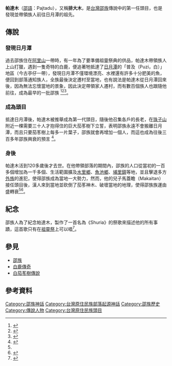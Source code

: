 '''帕達木'''（[[邵語|邵語]]：Pajtadu），又稱'''排大木'''，是[[台灣|台灣]][[邵族|邵族]]傳說中的第一任頭目，也是發現並帶領族人前往日月潭的祖先。
==傳說==
===發現日月潭===
{{main|白鹿傳奇}}
過去邵族住在[[阿里山|阿里山]]一帶時，有一年為了要準備祖靈祭典的供品，帕達木帶領族人上山打獵，遇到一隻奇特的白鹿，便追著牠抵達了[[日月潭|日月潭]]的「普及（Puzi，白）」地區（今古亭仔一帶），發現日月潭不僅環境漂亮、水裡還有許多十分肥美的魚，便回到部落通知族人，全族最後決定遷村至當地，也有說法是帕達木從日月潭回來後，因為無法忘懷當地的景象，因此決定帶領家人遷村，而有數百個族人也跟隨他前往，成為最早的一批邵族 <ref>{{cite book|author=佐山融吉|coauthors=大西吉壽 |title=《生番傳說集》 |publisher=南天書局 |location=台北 |date=1996}}</ref><ref>{{cite web|url=https://www.apc.gov.tw/portal/kids/tale/thao_txt.htm|title=邵族－白鹿傳說|publisher=原住民族委員會兒童網|accessdate=|archive-date=2020-03-27|archive-url=https://web.archive.org/web/20200327234430/https://www.apc.gov.tw/portal/kids/tale/thao_txt.htm|dead-url=no}}</ref><ref>{{Cite book | author =簡史朗, 孫大川/總策劃| title =【台灣原住民的神話與傳說】邵族：日月潭的長髮精怪(三版) | location = 出版地 | publisher =新自然主義| date = 2016-08-24 | ISBN = 9789576968273 | accessdate = 2018-0708  | language = zh-hant}}</ref>。
===成為頭目===
{{main|白茄苳樹傳說}}
抵達日月潭後，帕達木被推舉成為第一代頭目，隨後他召集各戶的長老，在[[珠子山|珠子山]]附近一棵需要三十人才抱得住的巨大茄苳樹下立誓，表明邵族永遠不會搬離日月潭，而且只要茄苳樹上每多一片葉子，邵族就會再增加一個人，而這也成為往後三百多年邵族興衰的預言 <ref name="台灣先住民腳印">{{cite book|author=洪英聖|coauthors=|title=台灣先住民腳印|publisher=時報出版|5=|url=https://www.books.com.tw/products/0010069906|isbn=9571307890|date=1993-09-16|access-date=2020-10-28|archive-date=2020-11-04|archive-url=https://web.archive.org/web/20201104101044/https://www.books.com.tw/products/0010069906}}</ref>。
===身後===
帕達木活到120多歲後才去世。在他帶領部落的期間內，邵族的人口從當初的一百多個增加為一千多個、生活範圍擴及[[水里鄉|水里鄉]]、[[魚池鄉_(台灣)|魚池鄉]]、[[埔里鎮|埔里鎮]]等地，並且擊退多方[[斯立立頓|外族]]的進犯，使得邵族成為當地一大勢力，然而，他的兒子馬蓋瞻（Makaitan）接任頭目後，漢人來到當地並砍倒了茄苳神木、破壞當地的地理，使得邵族族運由盛轉衰<ref name="台灣先住民腳印"/><ref name="日月潭邵族調查報告">{{cite web|author=陳奇祿|title=日月潭邵族調查報告|url=http://www.smcbook.com.tw/smc/index.php?route=product/product&product_id=189|publisher=南天書局|isbn=9789576383502|accessdate=1996|archive-date=2020-10-31|archive-url=https://web.archive.org/web/20201031025449/http://www.smcbook.com.tw/smc/index.php?route=product%2Fproduct&product_id=189}}</ref>。

==紀念==
邵族人為了紀念帕達木，製作了一首名為《Shuria》的祭歌來描述他的所有事蹟，這首歌只有在[[祖靈祭|祖靈祭]]上可以唱<ref>{{cite web |url=https://tmi.openmuseum.tw/muse/digi_object/ae3ac5d8023db4ead4aed90be86384e8|title=水沙連-夏夜嬉遊曲|publisher=開放博物館|accessdate=2009-09-19}}</ref>。
==參見==
*[[邵族|邵族]]
*[[白鹿傳奇|白鹿傳奇]]
*[[白茄苳樹傳說|白茄苳樹傳說]]
==參考資料==
{{reflist}}

{{邵族神話}}
[[Category:邵族神話|Category:邵族神話]]
[[Category:台灣原住民族部落起源神話|Category:台灣原住民族部落起源神話]]
[[Category:邵族歷史|Category:邵族歷史]]
[[Category:傳說人物|Category:傳說人物]]
[[Category:台灣原住民族頭目|Category:台灣原住民族頭目]]